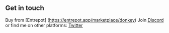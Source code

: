 ## Get in touch

Buy from [Entrepot] (https://entrepot.app/marketplace/donkey)
Join [Discord](https://discord.gg/YcEaDPJgJ4) or find me on other platforms: [Twitter](https://twitter.com/DfinityDonkeys) 
